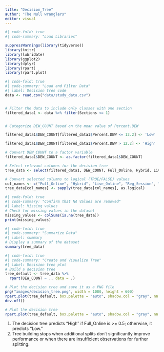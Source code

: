 ```yaml
---
title: "Decision_Tree"
author: "The Null wranglers"
editor: visual
---
```


```r
#| code-fold: true
#| code-summary: "Load Libraries"

suppressWarnings(library(tidyverse))
library(knitr)
library(lubridate)
library(ggplot2)
library(dplyr)
library(rpart)
library(rpart.plot)
```

```r
#| code-fold: true
#| code-summary: "Load and Filter Data"
#| label: Decision tree code
data <- read.csv("data/study_data.csv")


# Filter the data to include only classes with one section
filtered_data1 <- data %>% filter(Sections <= 1)


# Categorize DEW_COUNT based on the mean value of Percent.DEW

filtered_data1$DEW_COUNT[filtered_data1$Percent.DEW <= 12.2] <- 'Low'

filtered_data1$DEW_COUNT[filtered_data1$Percent.DEW > 12.2] <- 'High'

# Convert DEW_COUNT to a factor variable
filtered_data1$DEW_COUNT <- as.factor(filtered_data1$DEW_COUNT)

# Select relevant columns for the decision tree
tree_data <- select(filtered_data1, DEW_COUNT, Full_Online, Hybrid, Live_Online, Reg_Session, Monday,Tuesday, Wednesday, Thursday, Friday, Saturday,              Sunday, Early_Morning, Mid_Morning, Early_Afternoon, Mid_Afternoon, Evening, Asynchronous  )

# Convert selected columns to logical (TRUE/FALSE) values
col_names <- c("Full_Online", "Hybrid", "Live_Online", "Reg_Session", "Monday",         "Tuesday", "Wednesday", "Thursday", "Friday", "Saturday",              "Sunday", "Early_Morning", "Mid_Morning", "Early_Afternoon", "Mid_Afternoon", "Evening", "Asynchronous" )
tree_data[col_names] <- sapply(tree_data[col_names], as.logical)

```

```r
#| code-fold: true
#| code-summary: "Confirm that NA Values are removed"
#| label: Missing values
# Check for missing values in the dataset
missing_values <- colSums(is.na(tree_data))
print(missing_values)
```

```r
#| code-fold: true
#| code-summary: "Summarize Data"
#| label: summary
# Display a summary of the dataset
summary(tree_data)
```

```r
#| code-fold: true
#| code-summary: "Create and Visualize Tree"
#| label: Decision tree plot
# Build a decision tree
tree_default <- tree_data %>%
  rpart(DEW_COUNT ~ ., data = .)

# Plot the decision tree and save it as a PNG file
png("images/decision_tree.png", width = 1000, height = 600)
rpart.plot(tree_default, box.palette = "auto", shadow.col = "gray", nn = TRUE, roundint = FALSE, cex = 1.5)
dev.off()

# Plot the decision tree
rpart.plot(tree_default, box.palette = "auto", shadow.col = "gray", nn = TRUE, roundint = FALSE, cex = 1.5)
```

1.  The decision tree predicts "High" if Full_Online is \>= 0.5; otherwise, it predicts "Low."
2.  Tree building stops when additional splits don't significantly improve performance or when there are insufficient observations for further splitting.
